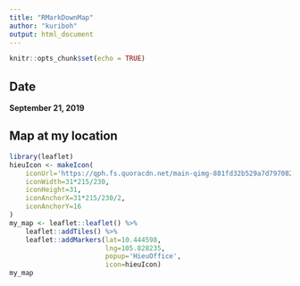 ```yaml
---
title: "RMarkDownMap"
author: "kuriboh"
output: html_document
---
```


```r
knitr::opts_chunk$set(echo = TRUE)
```
  
## Date  
**September 21, 2019**
  
## Map at my location  
```r
library(leaflet)
hieuIcon <- makeIcon(
    iconUrl='https://qph.fs.quoracdn.net/main-qimg-881fd32b529a7d797082763bc9a08a24.webp',
    iconWidth=31*215/230,
    iconHeight=31,
    iconAnchorX=31*215/230/2,
    iconAnchorY=16
)
my_map <- leaflet::leaflet() %>%
    leaflet::addTiles() %>%
    leaflet::addMarkers(lat=10.444598,
                        lng=105.828235,
                        popup='HieuOffice',
                        icon=hieuIcon)
my_map
```
